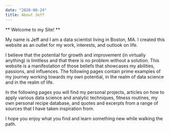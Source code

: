 ```yaml
---
date: "2020-08-24"
title: About Jeff
---
```


** Welcome to my Site! **

My name is Jeff and I am a data scientist living in Boston, MA. I created this website as an outlet for my work, interests, and outlook on life. 

I believe that the potential for growth and improvement (in virtually anything) is limitless and that there is no problem without a solution. This website is a manifestation of those beliefs that showcases my abilities, passions, and influences. The following pages contain prime examples of my journey working towards my own potential, in the realm of data science and in the realm of life.

In the following pages you will find my personal projects, articles on how to apply various data science and analytic techniques, fitness routines, my own personal recipe database, and quotes and excerpts from a range of sources that I have taken inspiration from.

I hope you enjoy what you find and learn something new while walking the path.




